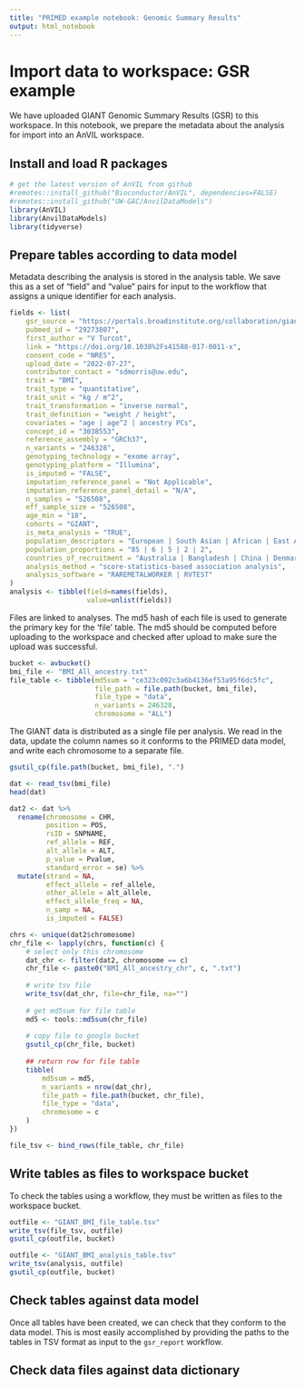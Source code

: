```yaml
---
title: "PRIMED example notebook: Genomic Summary Results"
output: html_notebook
---
```


# Import data to workspace: GSR example

We have uploaded GIANT Genomic Summary Results (GSR) to this workspace. In this notebook, we prepare the metadata about the analysis for import into an AnVIL workspace.

## Install and load R packages

```r
# get the latest version of AnVIL from github
#remotes::install_github("Bioconductor/AnVIL", dependencies=FALSE)
#remotes::install_github("UW-GAC/AnvilDataModels")
library(AnVIL)
library(AnvilDataModels)
library(tidyverse)
```

## Prepare tables according to data model

Metadata describing the analysis is stored in the analysis table. We save this as a set of "field" and "value" pairs for input to the workflow that assigns a unique identifier for each analysis.

```r
fields <- list(
    gsr_source = "https://portals.broadinstitute.org/collaboration/giant/index.php/GIANT_consortium_data_files",
    pubmed_id = "29273807",
    first_author = "V Turcot",
    link = "https://doi.org/10.1038%2Fs41588-017-0011-x",
    consent_code = "NRES",
    upload_date = "2022-07-27",
    contributor_contact = "sdmorris@uw.edu",
    trait = "BMI",
    trait_type = "quantitative",
    trait_unit = "kg / m^2",
    trait_transformation = "inverse normal",
    trait_definition = "weight / height",
    covariates = "age | age^2 | ancestry PCs",
    concept_id = "3038553",
    reference_assembly = "GRCh37",
    n_variants = "246328",
    genotyping_technology = "exome array",
    genotyping_platform = "Illumina",
    is_imputed = "FALSE",
    imputation_reference_panel = "Not Applicable",
    imputation_reference_panel_detail = "N/A",
    n_samples = "526508",
    eff_sample_size = "526508",
    age_min = "18",
    cohorts = "GIANT",
    is_meta_analysis = "TRUE",
    population_descriptors = "European | South Asian | African | East Asian | Hispanic",
    population_proportions = "85 | 6 | 5 | 2 | 2",
    countries_of_recruitment = "Australia | Bangladesh | China | Denmark | Estonia | Finnland | Germany | Greece | Iceland | Ireland | Italy | Netherlands | Norway | Philippines | Sweden | Taiwan | UK | USA",
    analysis_method = "score-statistics-based association analysis",
    analysis_software = "RAREMETALWORKER | RVTEST"
)
analysis <- tibble(field=names(fields),
                   value=unlist(fields))
```


Files are linked to analyses. The md5 hash of each file is used to generate the primary key for the 'file' table. The md5 should be computed before uploading to the workspace and checked after upload to make sure the upload was successful. 

```r
bucket <- avbucket()
bmi_file <- "BMI_All_ancestry.txt"
file_table <- tibble(md5sum = "ce323c092c3a6b4136ef53a95f6dc5fc",
                     file_path = file.path(bucket, bmi_file),
                     file_type = "data",
                     n_variants = 246328,
                     chromosome = "ALL")
```

The GIANT data is distributed as a single file per analysis. We read in the data, update the column names so it conforms to the PRIMED data model, and write each chromosome to a separate file.

```r
gsutil_cp(file.path(bucket, bmi_file), ".")
```

```r
dat <- read_tsv(bmi_file)
head(dat)
```
```r
dat2 <- dat %>%
  rename(chromosome = CHR,
         position = POS,
         rsID = SNPNAME,
         ref_allele = REF,
         alt_allele = ALT,
         p_value = Pvalue,
         standard_error = se) %>%
  mutate(strand = NA,
         effect_allele = ref_allele,
         other_allele = alt_allele,
         effect_allele_freq = NA,
         n_samp = NA,
         is_imputed = FALSE)
```

```r
chrs <- unique(dat2$chromosome)
chr_file <- lapply(chrs, function(c) {
    # select only this chromosome
    dat_chr <- filter(dat2, chromosome == c)
    chr_file <- paste0("BMI_All_ancestry_chr", c, ".txt")
    
    # write tsv file
    write_tsv(dat_chr, file=chr_file, na="")
    
    # get md5sum for file table
    md5 <- tools::md5sum(chr_file)
    
    # copy file to google bucket
    gsutil_cp(chr_file, bucket)
    
    ## return row for file table
    tibble(
        md5sum = md5,
        n_variants = nrow(dat_chr),
        file_path = file.path(bucket, chr_file),
        file_type = "data",
        chromosome = c
    )
})
```

```r
file_tsv <- bind_rows(file_table, chr_file)
```


## Write tables as files to workspace bucket

To check the tables using a workflow, they must be written as files to the workspace bucket.

```r
outfile <- "GIANT_BMI_file_table.tsv"
write_tsv(file_tsv, outfile)
gsutil_cp(outfile, bucket)

outfile <- "GIANT_BMI_analysis_table.tsv"
write_tsv(analysis, outfile)
gsutil_cp(outfile, bucket)
```


## Check tables against data model

Once all tables have been created, we can check that they conform to the data model. This is most easily accomplished by providing the paths to the tables in TSV format as input to the `gsr_report` workflow.

## Check data files against data dictionary

